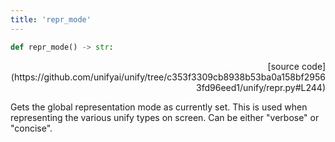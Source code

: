 ```yaml
---
title: 'repr_mode'
---
```


```python
def repr_mode() -> str:
```

<p align="right">[source code](https://github.com/unifyai/unify/tree/c353f3309cb8938b53ba0a158bf29563fd96eed1/unify/repr.py#L244)</p>

Gets the global representation mode as currently set. This is used when representing
the various unify types on screen. Can be either "verbose" or "concise".